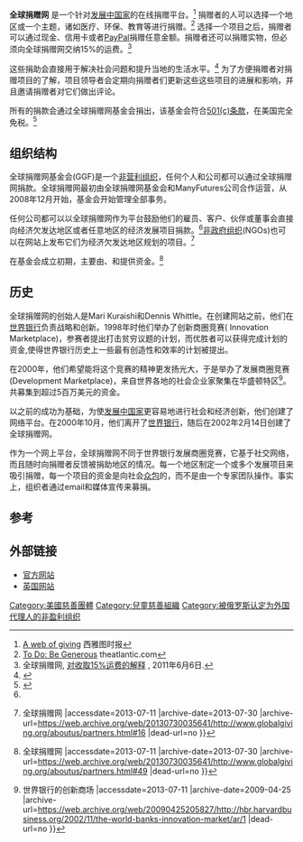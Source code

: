 {{Infobox Organization |
  name   =  全球捐赠网|
  image   = GlobalGiving.svg |
  formation     = 2002年2月14日|
  headquarters       = [[华盛顿哥伦比亚特区|华盛顿哥伦比亚特区]]|
  website       = http://www.globalgiving.org}}
'''全球捐赠网''' 是一个针对[[发展中国家|发展中国家]]的在线捐赠平台。<ref>[http://community.seattletimes.nwsource.com/archive/?date=20061218&slug=techphil18 A web of giving] {{Wayback|url=http://community.seattletimes.nwsource.com/archive/?date=20061218&slug=techphil18 |date=20091026234403 }} 西雅图时报</ref> 捐赠者的人可以选择一个地区或一个主题，诸如医疗、环保、教育等进行捐赠。<ref>[http://www.theatlantic.com/doc/200703/fallows-tech-sidebar To Do: Be Generous] {{Wayback|url=http://www.theatlantic.com/doc/200703/fallows-tech-sidebar |date=20080511162319 }} theatlantic.com</ref> 选择一个项目之后，捐赠者可以通过现金、信用卡或者[[PayPal|PayPal]]捐赠任意金额。捐赠者还可以捐赠实物，但必须向全球捐赠网交纳15%的运费。<ref>全球捐赠网, [http://www.globalgiving.org/fee/ 对收取15%运费的解释] {{Wayback|url=http://www.globalgiving.org/fee/ |date=20130606053427 }}, 2011年6月6日.</ref>

这些捐助会直接用于解决社会问题和提升当地的生活水平。<ref>{{Cite web |url=http://www.america.gov/st/foraid-english/2008/January/20080111081241AKllennoCcM0.1503717.html |title=Nongovernmental Group Making Personal Philanthropy Easy<!-- Bot generated title --> |accessdate=2013-07-11 |archive-date=2008-02-01 |archive-url=https://web.archive.org/web/20080201082647/http://www.america.gov/st/foraid-english/2008/January/20080111081241AKllennoCcM0.1503717.html |dead-url=no }}</ref> 为了方便捐赠者对捐赠项目的了解，项目领导者会定期向捐赠者们更新这些这些项目的进展和影响，并且邀请捐赠者对它们做出评论。

所有的捐款会通过全球捐赠网基金会捐出，该基金会符合[[501(c)条款|501(c)条款]]，在美国完全免税。<ref name="globalgiving.org">{{Cite web |url=http://www.globalgiving.org/howitworks.html |title=Grassroots philanthropy; charitable tax deductible donations |accessdate=2013-07-11 |archive-date=2013-07-19 |archive-url=https://web.archive.org/web/20130719095506/http://www.globalgiving.org/howitworks.html |dead-url=no }}</ref>

==组织结构==
全球捐赠网基金会(GGF)是一个[[非营利组织|非营利组织]]，任何个人和公司都可以通过全球捐赠网捐款。全球捐赠网最初由全球捐赠网基金会和ManyFutures公司合作运营，从2008年12月开始，基金会开始管理全部事务。

任何公司都可以以全球捐赠网作为平台鼓励他们的雇员、客户、伙伴或董事会直接向经济欠发达地区或者任意地区的经济发展项目捐款。<ref name="globalgiving.org"/>[[非政府组织|非政府组织]](NGOs)也可以在网站上发布它们为经济欠发达地区规划的项目。<ref>{{Cite web |url=http://www.globalgiving.org/aboutus/partners.html#16 |title=合作伙伴 {{!}} 全球捐赠网<!-- Bot generated title --> |accessdate=2013-07-11 |archive-date=2013-07-30 |archive-url=https://web.archive.org/web/20130730035641/http://www.globalgiving.org/aboutus/partners.html#16 |dead-url=no }}</ref>

在基金会成立初期，主要由{{Link-en|奥米迪亚网络|Omidyar Network}}、{{Link-en|斯科尔基金会|Skoll Foundation}}和{{Link-en|威廉和弗洛拉·休利特基金会|William and Flora Hewlett Foundation}}提供资金。<ref>{{Cite web |url=http://www.globalgiving.org/aboutus/partners.html#49 |title=合作伙伴 {{!}} 全球捐赠网<!-- Bot generated title --> |accessdate=2013-07-11 |archive-date=2013-07-30 |archive-url=https://web.archive.org/web/20130730035641/http://www.globalgiving.org/aboutus/partners.html#49 |dead-url=no }}</ref>

==历史==
全球捐赠网的创始人是Mari Kuraishi和Dennis Whittle。在创建网站之前，他们在[[世界银行|世界银行]]负责战略和创新。1998年时他们举办了创新商圈竞赛( Innovation Marketplace)，参赛者提出打击贫穷议题的计划，而优胜者可以获得完成计划的资金,使得世界银行历史上一些最有创造性和效率的计划被提出。

在2000年，他们希望能将这个竞赛的精神更发扬光大，于是举办了发展商圈竞赛(Development Marketplace)，来自世界各地的社会企业家聚集在华盛顿特区<ref>{{Cite web |url=http://hbr.harvardbusiness.org/2002/11/the-world-banks-innovation-market/ar/1 |title=哈佛商业回顾 {{!}} 世界银行的创新商场<!-- Bot generated title --> |accessdate=2013-07-11 |archive-date=2009-04-25 |archive-url=https://web.archive.org/web/20090425205827/http://hbr.harvardbusiness.org/2002/11/the-world-banks-innovation-market/ar/1 |dead-url=no }}</ref>。共募集到超过5百万美元的资金。

以之前的成功为基础，为使[[发展中国家|发展中国家]]更容易地进行社会和经济创新，他们创建了网络平台。在2000年10月，他们离开了[[世界银行|世界银行]]，随后在2002年2月14日创建了全球捐赠网。

作为一个网上平台，全球捐赠网不同于世界银行发展商圈竞赛，它基于社交网络，而且随时向捐赠者反馈被捐助地区的情况。每一个地区制定一个或多个发展项目来吸引捐赠，每一个项目的资金是向社会[[众包|众包]]的，而不是由一个专家团队操作。事实上，组织者通过email和媒体宣传来募捐。

==参考==
<references/>

==外部链接==
* [http://www.globalgiving.org 官方网站]{{Wayback|url=http://www.globalgiving.org/ |date=20130710235407 }}
* [https://web.archive.org/web/20161220161524/http://www.globalgiving.co.uk/ 英国网站]

{{DEFAULTSORT:Globalgiving}}

[[Category:美國慈善團體|Category:美國慈善團體]]
[[Category:兒童慈善組織|Category:兒童慈善組織]]
[[Category:被俄罗斯认定为外国代理人的非盈利组织|Category:被俄罗斯认定为外国代理人的非盈利组织]]